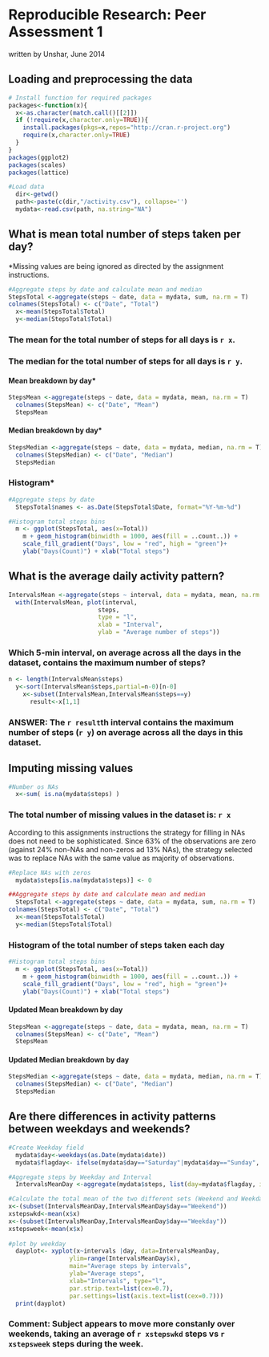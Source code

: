 # Reproducible Research: Peer Assessment 1
written by Unshar, June 2014


## Loading and preprocessing the data
```r
# Install function for required packages    
packages<-function(x){
  x<-as.character(match.call()[[2]])
  if (!require(x,character.only=TRUE)){
    install.packages(pkgs=x,repos="http://cran.r-project.org")
    require(x,character.only=TRUE)
  }
}
packages(ggplot2)
packages(scales)
packages(lattice)

#Load data
  dir<-getwd()
  path<-paste(c(dir,"/activity.csv"), collapse='')
  mydata<-read.csv(path, na.string="NA")
```


## What is mean total number of steps taken per day?
*Missing values are being ignored as directed by the assignment instructions.

```r
#Aggregate steps by date and calculate mean and median
StepsTotal <-aggregate(steps ~ date, data = mydata, sum, na.rm = T)  
colnames(StepsTotal) <- c("Date", "Total")
  x<-mean(StepsTotal$Total)
  y<-median(StepsTotal$Total)
```
### The mean for the total number of steps for all days is `r x`.
### The median for the total number of steps for all days is `r y`.

#### Mean breakdown by day*
```r
StepsMean <-aggregate(steps ~ date, data = mydata, mean, na.rm = T) 
  colnames(StepsMean) <- c("Date", "Mean")
  StepsMean
```

#### Median breakdown by day*
```r
StepsMedian <-aggregate(steps ~ date, data = mydata, median, na.rm = T)
  colnames(StepsMedian) <- c("Date", "Median")
  StepsMedian
```

### Histogram*
```r
#Aggregate steps by date
  StepsTotal$names <- as.Date(StepsTotal$Date, format="%Y-%m-%d")

#Histogram total steps bins
  m <- ggplot(StepsTotal, aes(x=Total))
    m + geom_histogram(binwidth = 1000, aes(fill = ..count..)) +
    scale_fill_gradient("Days", low = "red", high = "green")+
    ylab("Days(Count)") + xlab("Total steps")
```

## What is the average daily activity pattern?
```r
IntervalsMean <-aggregate(steps ~ interval, data = mydata, mean, na.rm = T)
  with(IntervalsMean, plot(interval,
                         steps, 
                         type = "l",
                         xlab = "Interval",
                         ylab = "Average number of steps"))   

```  
### Which 5-min interval, on average across all the days in the dataset, contains the maximum number of steps?

```r

n <- length(IntervalsMean$steps)
  y<-sort(IntervalsMean$steps,partial=n-0)[n-0]
    x<-subset(IntervalsMean,IntervalsMean$steps==y)
      result<-x[1,1]
```
###  ANSWER: The `r result`th interval contains the maximum number of steps (`r y`) on average across all the days in this dataset.


## Imputing missing values
```r
#Number os NAs
  x<-sum( is.na(mydata$steps) )
```
### The total number of missing values in the dataset is: `r x`
According to this assignments instructions the strategy for filling in NAs does not need to be sophisticated. Since 63% of the observations are zero (against 24% non-NAs and non-zeros ad 13% NAs), the strategy selected was to replace NAs with the same value as majority of observations.

```r
#Replace NAs with zeros
  mydata$steps[is.na(mydata$steps)] <- 0 

##Aggregate steps by date and calculate mean and median
  StepsTotal <-aggregate(steps ~ date, data = mydata, sum, na.rm = T)  
colnames(StepsTotal) <- c("Date", "Total")
  x<-mean(StepsTotal$Total)
  y<-median(StepsTotal$Total)
```

### Histogram of the total number of steps taken each day
```r
#Histogram total steps bins
  m <- ggplot(StepsTotal, aes(x=Total))
    m + geom_histogram(binwidth = 1000, aes(fill = ..count..)) +
    scale_fill_gradient("Days", low = "red", high = "green")+
    ylab("Days(Count)") + xlab("Total steps")
```

#### Updated Mean breakdown by day
```r
StepsMean <-aggregate(steps ~ date, data = mydata, mean, na.rm = T) 
  colnames(StepsMean) <- c("Date", "Mean")
  StepsMean
```

#### Updated Median breakdown by day
```r
StepsMedian <-aggregate(steps ~ date, data = mydata, median, na.rm = T)
  colnames(StepsMedian) <- c("Date", "Median")
  StepsMedian
```


## Are there differences in activity patterns between weekdays and weekends?
```r
#Create Weekday field
  mydata$day<-weekdays(as.Date(mydata$date))
  mydata$flagday<- ifelse(mydata$day=="Saturday"|mydata$day=="Sunday", "Weekend","Weekday")

#Aggregate steps by Weekday and Interval
  IntervalsMeanDay <-aggregate(mydata$steps, list(day=mydata$flagday, intervals=mydata$interval), mean, na.rm=TRUE)

#Calculate the total mean of the two different sets (Weekend and Weekdays)
x<-(subset(IntervalsMeanDay,IntervalsMeanDay$day=="Weekend"))
xstepswkd<-mean(x$x)
x<-(subset(IntervalsMeanDay,IntervalsMeanDay$day=="Weekday"))
xstepsweek<-mean(x$x)
    
#plot by weekday
  dayplot<- xyplot(x~intervals |day, data=IntervalsMeanDay, 
                 ylim=range(IntervalsMeanDay$x),
                 main="Average steps by intervals", 
                 ylab="Average steps",  
                 xlab="Intervals", type="l",
                 par.strip.text=list(cex=0.7), 
                 par.settings=list(axis.text=list(cex=0.7)))
  print(dayplot)
```  

### Comment: Subject appears to move more constanly over weekends, taking an average of `r xstepswkd` steps vs `r xstepsweek` steps during the week.